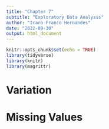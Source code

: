 ```yaml
---
title: "Chapter 7"
subtitle: "Exploratory Data Analysis"
author: "Icaro Franco Hernandes"
date: "2022-09-30"
output: html_document
---
```


```r
knitr::opts_chunk$set(echo = TRUE)
library(tidyverse)
library(knitr)
library(magrittr)
```

# Variation

# Missing Values


